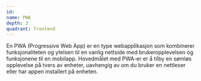 ```yaml
---
id:
name: PWA
depth: 3
quadrant: frontend
---
```


En PWA (Progressive Web App) er en type webapplikasjon som kombinerer funksjonaliteten og ytelsen til en vanlig nettside med brukeropplevelsen og funksjonene til en mobilapp.
Hovedmålet med PWA-er er å tilby en sømløs opplevelse på tvers av enheter, uavhengig av om du bruker en nettleser eller har appen installert på enheten.
